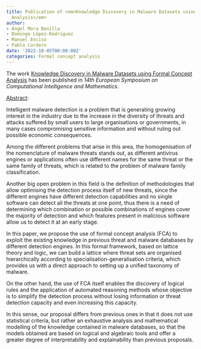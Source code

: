 ```yaml
---
title: Publication of <em>Knowledge Discovery in Malware Datasets using Formal Concept
  Analysis</em>
author:
- Angel Mora Bonilla
- Domingo López-Rodríguez
- Manuel Enciso
- Pablo Cordero
date: '2022-10-05T00:00:00Z'
categories: Formal concept analysis
---
```


The work <u>Knowledge Discovery in Malware Datasets using Formal Concept Analysis</u> has been published in <em><em>14th European Symposium on Computational Intelligence and Mathematics</em></em>.

<u>Abstract</u>:


Intelligent malware detection is a problem that is generating growing interest in the industry due to the increase in the diversity of threats and attacks suffered by small users to large organisations or governments, in many cases compromising sensitive information and without ruling out possible economic consequences.

Among the different problems that arise in this area, the homogenisation of the nomenclature of malware threats stands out, as different antivirus engines or applications often use different names for the same threat or the same family of threats, which is related to the problem of malware family classification. 

Another big open problem in this field is the definition of methodologies that allow optimising the detection process itself of new threats, since the different engines have different detection capabilities and no single software can detect all the threats at one point, thus there is a need of determining which combination or possible combinations of engines cover the majority of detection and which features present in malicious software allow us to detect it at an early stage.

In this paper, we propose the use of formal concept analysis (FCA) to exploit the existing knowledge in previous threat and malware databases by different detection engines. In this formal framework, based on lattice theory and logic, we can build a lattice where threat sets are organised hierarchically according to specialisation-generalisation criteria, which provides us with a direct approach to  setting up a unified taxonomy of malware.

On the other hand, the use of FCA itself enables the discovery of logical rules and the application of automated reasoning methods whose objective is to simplify the detection process without losing information or threat detection capacity and even increasing this capacity.

In this sense, our proposal differs from previous ones in that it does not use statistical criteria, but rather an exhaustive analysis and mathematical modelling of the knowledge contained in malware databases, so that the models obtained are based on logical and algebraic tools and offer a greater degree of interpretability and explainability than previous proposals.

